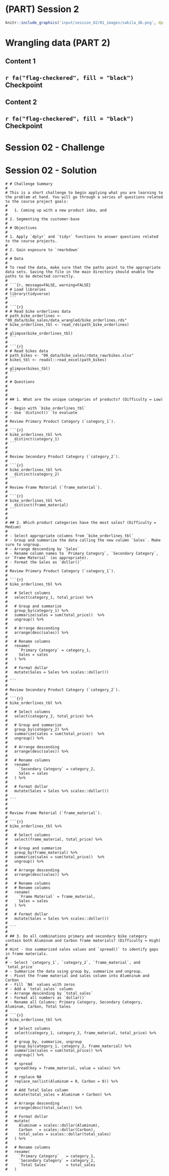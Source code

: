 # (PART) Session 2 {-}

```r
knitr::include_graphics('input/session_02/01_images/sakila_db.png', dpi = NA)
```

<!-- set global eval FALSE so that all chunks will not be evaluated  -->

<!-- Load package to display fontawesome icons -->


# Wrangling data (PART 2)
## Content 1
##  `r fa("flag-checkered", fill = "black")` Checkpoint

## Content 2
##  `r fa("flag-checkered", fill = "black")` Checkpoint

# Session 02 - Challenge
# Session 02 - Solution

```
# # Challenge Summary
# 
# This is a short challenge to begin applying what you are learning to the problem at hand. You will go through a series of questions related to the course project goals: 
#   
#   1. Coming up with a new product idea, and 
# 
# 2. Segmenting the customer-base
# 
# # Objectives
# 
# 1. Apply `dplyr` and `tidyr` functions to answer questions related to the course projects. 
# 
# 2. Gain exposure to `rmarkdown`
# 
# # Data
# 
# To read the data, make sure that the paths point to the appropriate data sets. Saving the file in the main directory should enable the paths to be detected correctly. 
# 
# ```{r, message=FALSE, warning=FALSE}
# # Load libraries
# library(tidyverse)
# ```
# 
# ```{r}
# # Read bike orderlines data
# path_bike_orderlines <- "00_data/bike_sales/data_wrangled/bike_orderlines.rds"
# bike_orderlines_tbl <- read_rds(path_bike_orderlines)
# 
# glimpse(bike_orderlines_tbl)
# ```
# 
# ```{r}
# # Read bikes data
# path_bikes <- "00_data/bike_sales//data_raw/bikes.xlsx"
# bikes_tbl <- readxl::read_excel(path_bikes)
# 
# glimpse(bikes_tbl)
# ```
# 
# # Questions
# 
# 
# 
# ## 1. What are the unique categories of products? (Difficulty = Low)
# 
# - Begin with `bike_orderlines_tbl`
# - Use `distinct()` to evaluate 
# 
# Review Primary Product Category (`category_1`).
# 
# ```{r}
# bike_orderlines_tbl %>%
#   distinct(category_1)
# ```
# 
# 
# Review Secondary Product Category (`category_2`).
# 
# ```{r}
# bike_orderlines_tbl %>%
#   distinct(category_2)
# ```
# 
# Review Frame Material (`frame_material`).
# 
# ```{r}
# bike_orderlines_tbl %>%
#   distinct(frame_material)
# ```
# 
# 
# ## 2. Which product categories have the most sales? (Difficulty = Medium)
# 
# - Select appropriate columns from `bike_orderlines_tbl`
# - Group and summarize the data calling the new column `Sales`. Make sure to ungroup. 
# - Arrange descending by `Sales`
# - Rename column names to `Primary Category`, `Secondary Category`, or `Frame Material` (as appropriate).
# - Format the Sales as `dollar()` 
# 
# Review Primary Product Category (`category_1`).
# 
# ```{r}
# bike_orderlines_tbl %>%
#   
#   # Select columns
#   select(category_1, total_price) %>%
#   
#   # Group and summarize
#   group_by(category_1) %>%
#   summarize(sales = sum(total_price))  %>%
#   ungroup() %>%
#   
#   # Arrange descending
#   arrange(desc(sales)) %>%
#   
#   # Rename columns
#   rename(
#     `Primary Category` = category_1,
#     Sales = sales
#   ) %>%
#   
#   # Format dollar
#   mutate(Sales = Sales %>% scales::dollar())
# 
# ```
# 
# Review Secondary Product Category (`category_2`).
# 
# ```{r}
# bike_orderlines_tbl %>%
#   
#   # Select columns
#   select(category_2, total_price) %>%
#   
#   # Group and summarize
#   group_by(category_2) %>%
#   summarize(sales = sum(total_price))  %>%
#   ungroup() %>%
#   
#   # Arrange descending
#   arrange(desc(sales)) %>%
#   
#   # Rename columns
#   rename(
#     `Secondary Category` = category_2,
#     Sales = sales
#   ) %>%
#   
#   # Format dollar
#   mutate(Sales = Sales %>% scales::dollar())
# 
# ```
# 
# 
# Review Frame Material (`frame_material`).
# 
# ```{r}
# bike_orderlines_tbl %>%
#   
#   # Select columns
#   select(frame_material, total_price) %>%
#   
#   # Group and summarize
#   group_by(frame_material) %>%
#   summarize(sales = sum(total_price))  %>%
#   ungroup() %>%
#   
#   # Arrange descending
#   arrange(desc(sales)) %>%
#   
#   # Rename columns
#   # Rename columns
#   rename(
#     `Frame Material` = frame_material,
#     Sales = sales
#   ) %>%
#   
#   # Format dollar
#   mutate(Sales = Sales %>% scales::dollar())
# 
# ```
# 
# ## 3. Do all combinations primary and secondary bike category contain both Aluminum and Carbon frame materials? (Difficulty = High)
# 
# Hint - Use summarized sales values and `spread()` to identify gaps in frame materials. 
# 
# - Select `category_1`, `category_2`, `frame_material`, and `total_price`
# - Summarize the data using group by, summarize and ungroup. 
# - Pivot the frame material and sales column into Alumninum and Carbon
# - Fill `NA` values with zeros
# - Add a `total_sales` column
# - Arrange descending by `total_sales`
# - Format all numbers as `dollar()`
# - Rename all Columns: Primary Category, Secondary Category, Aluminum, Carbon, Total Sales
# 
# ```{r}
# bike_orderlines_tbl %>%
#   
#   # Select columns
#   select(category_1, category_2, frame_material, total_price) %>%
#   
#   # group_by, summarize, ungroup
#   group_by(category_1, category_2, frame_material) %>%
#   summarize(sales = sum(total_price)) %>%
#   ungroup() %>%
#   
#   # spread
#   spread(key = frame_material, value = sales) %>%
#   
#   # replace NA
#   replace_na(list(Aluminum = 0, Carbon = 0)) %>%
#   
#   # Add Total Sales column
#   mutate(total_sales = Aluminum + Carbon) %>%
#   
#   # Arrange descending
#   arrange(desc(total_sales)) %>%
#   
#   # Format dollar
#   mutate(
#     Aluminum = scales::dollar(Aluminum),
#     Carbon   = scales::dollar(Carbon),
#     total_sales = scales::dollar(total_sales)
#   ) %>%
#   
#   # Rename columns
#   rename(
#     `Primary Category`   = category_1,
#     `Secondary Category` = category_2,
#     `Total Sales`        = total_sales
#   ) 
```







